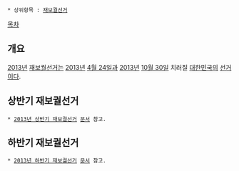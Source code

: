  * 상위항목 : [[재보궐선거]]

[[목차]]

== 개요 ==
[[2013년]] [[재보궐선거]]는 [[2013년]] [[4월 24일]]과 [[2013년]] [[10월 30일]] 치러질 [[대한민국]]의 [[선거]]이다.

== 상반기 재보궐선거 ==
 * [[2013년 상반기 재보궐선거]] [[문서]] 참고.

== 하반기 재보궐선거 ==
 * [[2013년 하반기 재보궐선거]] [[문서]] 참고.
